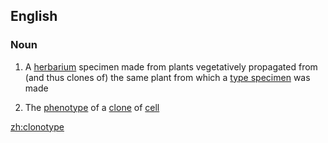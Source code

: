 ==English==

===Noun===
{{en-noun}}

# {{context|botany|lang=en}} A [[herbarium]] specimen made from plants vegetatively propagated from (and thus clones of) the same plant from which a [[type specimen]] was made
# {{cx|biology|lang=en}} The [[phenotype]] of a [[clone]] of [[cell]]

[[zh:clonotype]]